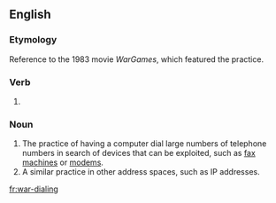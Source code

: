 {{also|wardialing}}
==English==

===Etymology===
Reference to the 1983 movie ''WarGames'', which featured the practice.

===Verb===
{{head|en|present participle}}

# {{present participle of|war-dial|lang=en|nocat=1}}

===Noun===
{{en-noun|-}}

# The practice of having a computer dial large numbers of telephone numbers in search of devices that can be exploited, such as [[fax machine]]s or [[modem]]s.
# A similar practice in other address spaces, such as IP addresses.

[[fr:war-dialing]]